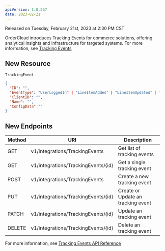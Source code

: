 ```yaml
---
apiVersion: 1.0.267
date: 2023-02-21
---
```


Released on Tuesday, February 21st, 2023 at 2:30 PM CST

OrderCloud introduces Tracking Events for commerce solutions, offering analytical insights and infrastructure for targeted systems. For more information, see [Tracking Events](https://ordercloud.io/knowledge-base/tracking-events)

## New Resource
`TrackingEvent`
```json
{
  "ID": "",
  "EventType": "UserLoggedIn" | "LineItemAdded" | "LineItemUpdated" | "OrderSubmitted",
  "ClientID": "",
  "Name": "",
  "ConfigData":""
}
```

## New Endpoints

| Method | URI | Description |
| ------ | ------ | ------ |
| GET | v1/integrations/TrackingEvents | Get list of tracking events |
| GET | v1/integrations/TrackingEvents/{id} | Get a single tracking event |
| POST | v1/integrations/TrackingEvents | Create a new tracking event |
| PUT | v1/integrations/TrackingEvents/{id} | Create or Update an tracking event |
| PATCH | v1/integrations/TrackingEvents/{id} | Update an tracking event |
| DELETE | v1/integrations/TrackingEvents/{id} | Delete an tracking event |

For more information, see [Tracking Events API Reference](https://ordercloud.io/api-reference/integrations/tracking-events)